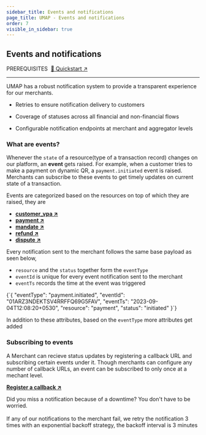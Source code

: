 ```yaml
---
sidebar_title: Events and notifications
page_title: UMAP - Events and notifications
order: 7
visible_in_sidebar: true
---
```


## Events and notifications

<Text size="small" weight="600">
    PREREQUISITES&nbsp;
</Text>
<a href="/payments/umap/quickstart" target="_self">🌟 Quickstart ↗</a>

<hr class="primary" />

UMAP has a robust notification system to provide a transparent experience for our merchants.

-   <p>Retries to ensure notification delivery to customers</p>
-   <p>Coverage of statuses across all financial and non-financial flows</p>
-   <p>Configurable notification endpoints at merchant and aggregator levels</p>

### What are events?

<Text>Whenever the <code>state</code> of a resource(type of a transaction record) changes on our platform, an <strong>event</strong> gets raised. For example, when a customer tries to make a payment on dynamic QR, a <code>payment.initiated</code> event is raised. Merchants can subscribe to these events to get timely updates on current state of a transaction.</Text>

Events are categorized based on the resources on top of which they are raised, they are

- **<a href="/payments/umap/notifications/customer-vpa-verification" target="_self">customer_vpa ↗</a>**
- **<a href="/payments/umap/notifications/payments" target="_self">payment ↗</a>**
- **<a href="/payments/umap/notifications/mandates" target="_self">mandate ↗</a>**
- **<a href="/payments/umap/notifications/refunds" target="_self">refund ↗</a>**
- **<a href="/payments/umap/notifications/disputes" target="_self">dispute ↗</a>**

Every notification sent to the merchant follows the same base payload as seen below, 
- `resource` and the `status` together form the `eventType`
- `eventId` is unique for every event notification sent to the merchant
- `eventTs` records the time at the event was triggered

<CodeBlockWithCopy language="json">
{`{
    "eventType": "payment.initiated",
    "eventId": "01ARZ3NDEKTSV4RRFFQ69G5FAV",
    "eventTs": "2023-09-04T12:08:20+0530",
    "resource": "payment",
    "status": "initiated"
}`}
</CodeBlockWithCopy>

In addition to these attributes, based on the `eventType` more attributes get added


### Subscribing to events

A Merchant can recieve status updates by registering a callback URL and subscribing certain events under it. Though merchants can configure any number of callback URLs, an event can be subscribed to only once at a mechant level.

**<a href="/payments/umap/api-reference#/category~notificationConfig/operation~notificationConfig#create" target="_self">Register a callback ↗</a>**

<Callout type="tip">
Did you miss a notification because of a downtime? You don't have to be worried.
<br/>
<br/>
If any of our notifications to the merchant fail, we retry the notification 3 times
    with an exponential backoff strategy, the backoff interval is 3 minutes
</Callout>
